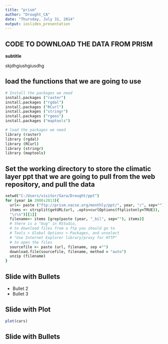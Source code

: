 ```yaml
---
title: "prism"
author: "Drought_CA"
date: "Thursday, July 31, 2014"
output: ioslides_presentation
---
```


## CODE TO DOWNLOAD THE DATA FROM PRISM 

**subtitle** 

skjdhgiushgiusdhg


## load the functions that we are going to use

```coffee
# Install the packages we need
install.packages ("raster")
install.packages ("rgdal")
install.packages ("RCurl")
install.packages ("stringr")
install.packages ("rgeos")
install.packages ("maptools")

# load the packages we need 
library (raster)
library (rgdal)
library (RCurl)
library (stringr)
library (maptools)
```

## Set the working directory to store the climatic layer ppt that we are going to pull from the web repository, and pull the data

```coffee
setwd("C:/Users/visitor/Sara/Drought/ppt")
for (year in 2000:2013){
  url<- paste ("ftp://prism.nacse.org/monthly/ppt/", year, "/", sep="")
  items <- strsplit(getURL(url, .opts=curlOptions(ftplistonly=TRUE)), 
  "\r\n")[[1]] 
  filename<- items [grep(paste (year, "_bil", sep=""), items)]
  # there is a "bug" in RStudio,
  # to download files from a ftp you should go to 
  # Tools > Global Options > Packages, and unselect 
  # "Use Internet Explorer library/proxy for HTTP"
  # to open the files
  sourcefile <- paste (url, filename, sep ="")
  download.file(sourcefile, filename, method = "auto")
  unzip (filename)  
}
```

## Slide with Bullets



- Bullet 2
- Bullet 3


## Slide with Plot

```r
plot(cars)
```

## Slide with Bullets
